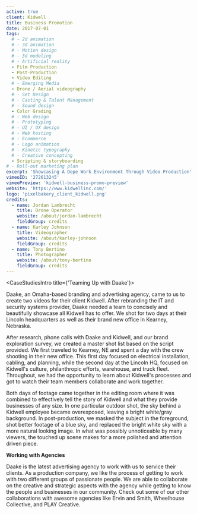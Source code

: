 ```yaml
---
active: true
client: Kidwell
title: Business Promotion
date: 2017-07-01
tags:
  # - 2d animation
  # - 3d animation
  # - Motion design
  # - 3d modeling
  # - Artificial reality
  - Film Production
  - Post-Production
  - Video Editing
  # - Emerging Media
  - Drone / Aerial videography
  # - Set Design
  # - Casting & Talent Management
  # - Sound design
  - Color Grading
  # - Web design
  # - Prototyping
  # - UI / UX design
  # - Web hosting
  # - Ecommerce
  # - Logo animation
  # - Kinetic typography
  # - Creative concepting
  - Scripting & storyboarding
# - Roll-out marketing plan
excerpt: 'Showcasing A Dope Work Environment Through Video Production'
vimeoID: '272613245'
vimeoPreview: 'kidwell-business-promo-preview'
website: 'https://www.kidwellinc.com/'
logo: 'pixelbakery_client_kidwell.png'
credits:
  - name: Jordan Lambrecht
    title: Drone Operator
    website: /about/jordan-lambrecht
    fieldGroup: credits
  - name: Karley Johnson
    title: Videographer
    website: /about/karley-johnson
    fieldGroup: credits
  - name: Tony Bertino
    title: Photographer
    website: /about/tony-bertino
    fieldGroup: credits
---
```


<CaseStudiesIntro title={'Teaming Up with Daake'}>

Daake, an Omaha-based branding and advertising agency, came to us to create two videos for their client Kidwell. After rebranding the IT and security systems provider, Daake needed a team to concisely and beautifully showcase all Kidwell has to offer. We shot for two days at their Lincoln headquarters as well as their brand new office in Kearney, Nebraska.

</CaseStudiesIntro>
<CaseStudiesDescription textColor={'cream'} bgColor={'pink-lighter'} headerColor={'pink'} header={'Process'}>

After research, phone calls with Daake and Kidwell, and our brand exploration survey, we created a master shot list based on the script provided. We first traveled to Kearney, NE and spent a day with the crew shooting in their new office. This first day focused on electrical installation, cabling, and planning, while the second day at the Lincoln HQ, focused on Kidwell's culture, philanthropic efforts, warehouse, and truck fleet. Throughout, we had the opportunity to learn about Kidwell's processes and got to watch their team members collaborate and work together.

Both days of footage came together in the editing room where it was combined to effectively tell the story of Kidwell and what they provide businesses of any size. In one particular outdoor shot, the sky behind a Kidwell employee became overexposed, leaving a bright white/gray background. In post-production, we masked the subject in the foreground, shot better footage of a blue sky, and replaced the bright white sky with a more natural looking image. In what was possibly unnoticeable by many viewers, the touched up scene makes for a more polished and attention driven piece.

**Working with Agencies**

Daake is the latest advertising agency to work with us to service their clients. As a production company, we like the process of getting to work with two different groups of passionate people. We are able to collaborate on the creative and strategic aspects with the agency while getting to know the people and businesses in our community. Check out some of our other collaborations with awesome agencies like Ervin and Smith, Wheelhouse Collective, and PLAY Creative.

</CaseStudiesDescription>
